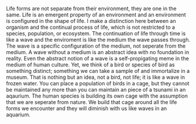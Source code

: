 Life forms are not separate from their environment, they are one in the same.
Life is an emergent property of an environment and an environment is configured in the shape of life.
I make a distinction here between an organism and the continual process of life, which is not restricted to a species, population, or ecosystem.
The continuation of life through time is like a wave and the enviroment is like the medium the wave passes through.
The wave is a specific configuration of the medium, not seperate from the medium.
A wave without a medium is an abstract idea with no foundation in reality.
Even the abstract notion of a wave is a self-propigating meme in the medium of human culture. 
Yet, we think of a bird or species of bird as something distinct; something we can take a sample of and immortalize in a museum.
That is nothing but an idea, not a bird, not life; it is like a wave in frozen water.
You can place a population of birds in a cage, but they cannot be maintained any more than you can maintain an piece of a tsunami in an aqaurium.
The human species is building its own cage with the assumption that we are seperate from nature.
We build that cage around all the life forms we encounter and they will diminish with us like waves in an aquarium. 
